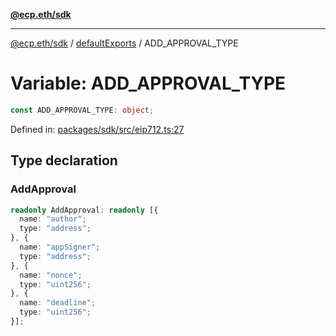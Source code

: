 [**@ecp.eth/sdk**](../../index.mdx)

***

[@ecp.eth/sdk](/sdk-reference/index.mdx) / [defaultExports](/sdk-reference/defaultExports/index.mdx) / ADD\_APPROVAL\_TYPE

# Variable: ADD\_APPROVAL\_TYPE

```ts
const ADD_APPROVAL_TYPE: object;
```

Defined in: [packages/sdk/src/eip712.ts:27](https://github.com/ecp-eth/comments-monorepo/blob/main/packages/sdk/src/eip712.ts#L27)

## Type declaration

### AddApproval

```ts
readonly AddApproval: readonly [{
  name: "author";
  type: "address";
}, {
  name: "appSigner";
  type: "address";
}, {
  name: "nonce";
  type: "uint256";
}, {
  name: "deadline";
  type: "uint256";
}];
```
